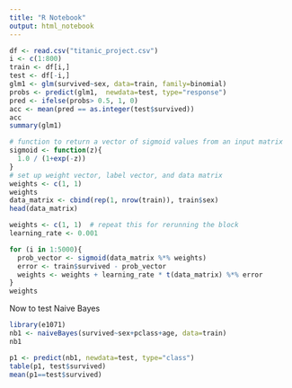```yaml
---
title: "R Notebook"
output: html_notebook
---
```


```r
df <- read.csv("titanic_project.csv")
i <- c(1:800)
train <- df[i,]
test <- df[-i,]
glm1 <- glm(survived~sex, data=train, family=binomial)
probs <- predict(glm1,  newdata=test, type="response")
pred <- ifelse(probs> 0.5, 1, 0)
acc <- mean(pred == as.integer(test$survived))
acc
summary(glm1)

```

```r
# function to return a vector of sigmoid values from an input matrix
sigmoid <- function(z){
  1.0 / (1+exp(-z))
}
# set up weight vector, label vector, and data matrix
weights <- c(1, 1)
weights
data_matrix <- cbind(rep(1, nrow(train)), train$sex)
head(data_matrix)
```

```r
weights <- c(1, 1)  # repeat this for rerunning the block
learning_rate <- 0.001

for (i in 1:5000){
  prob_vector <- sigmoid(data_matrix %*% weights)
  error <- train$survived - prob_vector
  weights <- weights + learning_rate * t(data_matrix) %*% error
}
weights
```

Now to test Naive Bayes
```r
library(e1071)
nb1 <- naiveBayes(survived~sex+pclass+age, data=train)
nb1
```


```r
p1 <- predict(nb1, newdata=test, type="class")
table(p1, test$survived)
mean(p1==test$survived)
```
